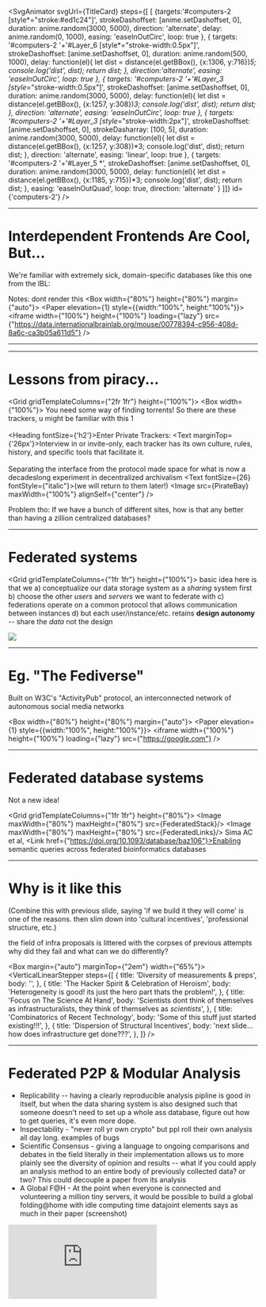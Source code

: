 
<SvgAnimator
    svgUrl={TitleCard}
    steps={[
      [
        {targets:'#computers-2 [style*="stroke:#ed1c24"]',
          strokeDashoffset: [anime.setDashoffset, 0],
          duration: anime.random(3000, 5000),
          direction: 'alternate',
          delay: anime.random(0, 1000),
          easing: 'easeInOutCirc',
          loop: true
        },
        {
          targets: '#computers-2 '+'#Layer_6 [style*="stroke-width:0.5px"]',
          strokeDashoffset: [anime.setDashoffset, 0],
          duration: anime.random(500, 1000),
          delay: function(el){
            let dist = distance(el.getBBox(), {x:1306, y:716})*5;
            console.log('dist', dist);
            return dist;
          },
          direction:'alternate',
          easing: 'easeInOutCirc',
          loop: true
        },
        {
          targets: '#computers-2 '+'#Layer_3 [style*="stroke-width:0.5px"]',
          strokeDashoffset: [anime.setDashoffset, 0],
          duration: anime.random(3000, 5000),
          delay: function(el){
            let dist = distance(el.getBBox(), {x:1257, y:308})*3;
            console.log('dist', dist);
            return dist;
          },
          direction: 'alternate',
          easing: 'easeInOutCirc',
          loop: true
        },
        {
          targets: '#computers-2 '+'#Layer_3 [style*="stroke-width:2px"]',
          strokeDashoffset: [anime.setDashoffset, 0],
          strokeDasharray: [100, 5],
          duration: anime.random(3000, 5000),
          delay: function(el){
            let dist = distance(el.getBBox(), {x:1257, y:308})*3;
            console.log('dist', dist);
            return dist;
          },
          direction: 'alternate',
          easing: 'linear',
          loop: true
        },
        {
          targets: '#computers-2 '+'#Layer_5 *',
          strokeDashoffset: [anime.setDashoffset, 0],
          duration: anime.random(3000, 5000),
          delay: function(el){
            let dist = distance(el.getBBox(), {x:1185, y:715})*3;
            console.log('dist', dist);
            return dist;
          },
          easing: 'easeInOutQuad',
          loop: true,
          direction: 'alternate'
        }
      ]]}
    id={'computers-2'}
/>

---
# Interdependent Frontends Are Cool, But...

We're familiar with extremely sick, domain-specific databases like this one from the IBL:

Notes: dont render this
<Box width={"80%"} height={"80%"} margin={"auto"}>
  <Paper elevation={1} style={{width:"100%", height:"100%"}}>
    <iframe width={"100%"} height={"100%"}  loading={"lazy"}
            src={"https://data.internationalbrainlab.org/mouse/00778394-c956-408d-8a6c-ca3b05a611d5"}
    />
  </Paper>
</Box>

---



---


# Lessons from piracy...

<Grid gridTemplateColumns={"2fr 1fr"} height={"100%"}>
  <Box width={"100%"}>
    <Text>You need some way of finding torrents!</Text>
    <Text>So there are these trackers, u might be familiar with this 1</Text>
    <br/><br/>
    <Appear stepIndex={2}>
      <Heading fontSize={'h2'}>Enter Private Trackers:</Heading>
      <Text marginTop={'26px'}>Interview in or invite-only, each tracker has its own culture, rules,
        history, and specific tools that facilitate it.</Text>
      <br/><br/>
      <Text>Separating the interface from the protocol made space for what is now a
        decadeslong experiment in decentralized archivalism</Text>
      <Text fontSize={26} fontStyle={"italic"}>(we will return to them later!)</Text></Appear>
  </Box>
  <Appear stepIndex={1}><Image src={PirateBay} maxWidth={"100%"} alignSelf={"center"} /></Appear>
</Grid>

<Appear stepIndex={3}>
  <Card style={{marginBottom:"auto"}} elevation={1}>
    <Heading fontSize={"h2"}>Problem tho:</Heading>
    <Text style={{padding:"1em"}}>If we have a bunch of different sites, how is that any better than having a zillion centralized databases?</Text></Card></Appear>

---

# Federated systems

<Grid gridTemplateColumns={"1fr 1fr"} height={"100%"}>
  <Card>
    <Typography>basic idea here is that we</Typography>
    <Text>a) conceptualize our data storage system as a *sharing* system first</Text>
    <Text>b) choose the other *users* and *servers* we want to federate with</Text>
    <Text>c) federations operate on a common protocol that allows communication between instances</Text>
    <Text>d) but each user/instance/etc. retains <strong>design autonomy</strong> -- share the *data* not the design</Text>
  </Card>

  <Image src={Federation}/>
</Grid>

---

# Eg. "The Fediverse"

Built on W3C's "ActivityPub" protocol, an interconnected network of autonomous social media networks


<Box width={"80%"} height={"80%"} margin={"auto"}>
  <Paper elevation={1} style={{width:"100%", height:"100%"}}>
    <iframe width={"100%"} height={"100%"} loading={"lazy"}
            src={"https://google.com"}
    />
  </Paper>
</Box>


---

# Federated database systems

Not a new idea!

<Grid gridTemplateColumns={"1fr 1fr"} height={"80%"}>
  <Image maxWidth={"80%"} maxHeight={"80%"} src={FederatedStack}/>
  <Image maxWidth={"80%"} maxHeight={"80%"} src={FederatedLinks}/>
  <Box>
    <Text>Sima AC et al,</Text>
    <Link href={"https://doi.org/10.1093/database/baz106"}>Enabling semantic queries across federated bioinformatics databases</Link></Box>
</Grid>

---

# Why is it like this

(Combine this with previous slide, saying 'if we build it they will come' is one of the reasons. then slim down into 'cultural incentives', 'professional structure, etc.)

the field of infra proposals is littered with the corpses of previous attempts
why did they fail and what can we do differently?

<Box margin={"auto"} marginTop={"2em"} width={"65%"}>
  <VerticalLinearStepper
      steps={[
        {
          title: 'Diversity of measurements & preps',
          body: '',
        },
        {
          title: 'The Hacker Spirit & Celebration of Heroism',
          body: 'Heterogeneity is good! its just the hero part thats the problem!',
        },
        {
          title: 'Focus on The Science At Hand',
          body: 'Scientists dont think of themselves as infrastructuralists, they think of themselves as *scientists*',
        },
        {
          title: 'Combinatorics of Recent Technology',
          body: 'Some of this stuff just started existing!!!',
        },
        {
          title: 'Dispersion of Structural Incentives',
          body: 'next slide... how does infrastructure get done???',
        },
      ]}
  />
</Box>

---


# Federated P2P & Modular Analysis

* Replicability -- having a clearly reproducible analysis pipline is good
in itself, but when the data sharing system is also designed
such that someone doesn't need to set up a whole ass database,
figure out how to get queries, it's even more dope.
* Inspectability - "never roll yr own crypto" but ppl roll their own
analysis all day long. examples of bugs
* Scientific Consensus - giving a language to ongoing comparisons and
debates in the field literally in their implementation allows
us to more plainly see the diversity of opinion and results --
what if you could apply an analysis method to an entire body of
previously collected data? or two? This could decouple a paper from its analysis
* A Global F@H - At the point when everyone is connected
and volunteering a million tiny servers, it would be possible to
build a global folding@home with idle computing time datajoint
elements says as much in their paper (screenshot)

<div style={{zIndex: -1}}>
  <iframe loading={"lazy"}
          src="https://player.vimeo.com/video/543747956?badge=0&amp;autopause=0&amp;player_id=0&amp;app_id=58479"
          frameBorder="0" allow="autoplay; fullscreen; picture-in-picture" allowFullScreen
          style={{position: "absolute", top: 0, left: 0, width: "100%", height: "100%"}} title="hell_naw.mp4"></iframe>
</div><script src="https://player.vimeo.com/api/player.js"></script>
